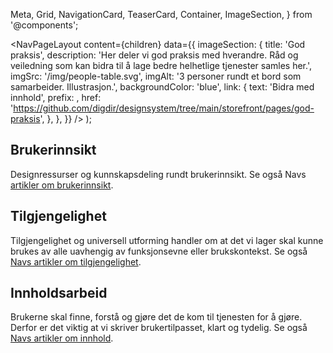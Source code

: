   Meta,
  Grid,
  NavigationCard,
  TeaserCard,
  Container,
  ImageSection,
} from '@components';

  <NavPageLayout
    content={children}
    data={{
      imageSection: {
        title: 'God praksis',
        description:
          'Her deler vi god praksis med hverandre. Råd og veiledning som kan bidra til å lage bedre helhetlige tjenester samles her.',
        imgSrc: '/img/people-table.svg',
        imgAlt: '3 personer rundt et bord som samarbeider. Illustrasjon.',
        backgroundColor: 'blue',
        link: {
          text: 'Bidra med innhold',
          prefix: <BranchingIcon fontSize={26} />,
          href: 'https://github.com/digdir/designsystem/tree/main/storefront/pages/god-praksis',
        },
      },
    }}
  />
);

<Meta
  title='God Praksis'
  description='Råd og veiledning som kan bidra til å lage bedre helhetlige tjenester samles her.'
/>

## Brukerinnsikt

Designressurser og kunnskapsdeling rundt brukerinnsikt. Se også Navs [artikler om brukerinnsikt](https://aksel.nav.no/god-praksis/brukerinnsikt).

<Grid>
  <TeaserCard
    title='I innbyggeren sine sko'
    description='Å sette seg inn i innbyggeren sine opplevelser og situasjon er med på å bygge empati og skape en dypere forståelse av situasjonen virksomhetene skal forbedre.'
    href='god-praksis/brukerinnsikt/i-innbyggeren-sine-sko'
    author='Digdir'
    date='14. juni 2023'
  />
  <TeaserCard
    title='Brukerreise for din tjeneste'
    description='Å tegne opp opplevelsene og kontaktpunktene gir et overblikk over hva som skjer i de ulike situasjonene og hva innbyggerens opplevelser er av hvert steg i reisen.'
    href='god-praksis/brukerinnsikt/brukerreise-for-din-tjeneste'
    author='Digdir'
    date='14. juni 2023'
  />
  <TeaserCard
    title='Seks typiske brukergrupper'
    description='En oversikt over typiske brukergrupper som er digitalt sårbare. I tillegg til å belyse hvilke utfordringer disse brukergruppene møter, har vi også valgt å fremstille de som personas.'
    href='god-praksis/brukerinnsikt/seks-typiske-brukergrupper'
    author='Digdir'
    date='14. juni 2023'
  />
  <TeaserCard
    title='Felles innsiktsbase'
    description='Innsikt er gull verdt. Derfor ønsker vi å tilrettelegge for at alle skal kunne dele innsikt i en felles innsiktsbase. '
    href='god-praksis/brukerinnsikt/felles-innsiktsbase'
    author='Digdir'
    date='5. mai 2023'
  />
</Grid>

## Tilgjengelighet

Tilgjengelighet og universell utforming handler om at det vi lager skal kunne brukes av alle uavhengig av funksjonsevne eller brukskontekst. Se også [Navs artikler om tilgjengelighet](https://aksel.nav.no/god-praksis/universell-utforming).

<Grid>
  <TeaserCard
    title='Forstå synsnedsettelse'
    description='Mellom 7 og 10% av befolkningen lever med en synshemming. Hvilke behov har disse menneskene?'
    href='god-praksis/tilgjengelighet/forsta-synsnedsettelse'
    author='Brønnøysundregistrene'
    date='15. mai 2023'
  />
</Grid>

## Innholdsarbeid

Brukerne skal finne, forstå og gjøre det de kom til tjenesten for å gjøre. Derfor er det viktig at vi skriver brukertilpasset, klart og tydelig. Se også [Navs artikler om innhold](https://aksel.nav.no/god-praksis/innholdsarbeid).

<Grid>
  <TeaserCard
    title='Skriveråd'
    description='Skriveråd og prinsipper som bidrar til et godt, brukervennlig og helhetlig språk.'
    href='god-praksis/innholdsarbeid/skriverad'
    author='Digdir'
    date='12. mai 2023'
  />
  <TeaserCard
    title='Skumlesing'
    description='Slik skriver du tekster som er lette å skumlese.'
    href='god-praksis/innholdsarbeid/skumlesing'
    author='Digdir'
    date='26. april 2023'
  />
</Grid>
